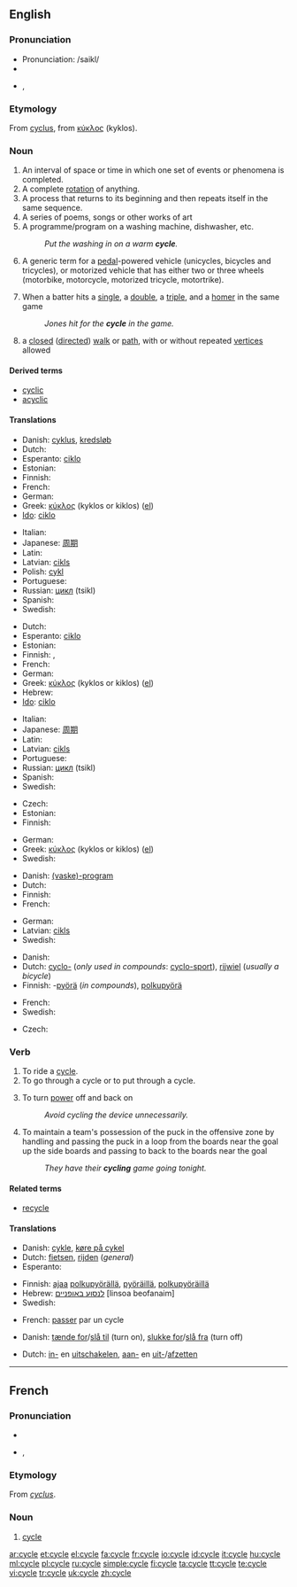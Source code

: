 {{wikipedia}}
==English==

===Pronunciation===
* Pronunciation: /saikl/
* {{audio|en-us-cycle.ogg|Audio (US)}}

* {{rhymes|aɪkəl}},

===Etymology===
From {{LL.}} [[cyclus]], from {{etyl|grc}} [[κύκλος]] (kyklos).

===Noun===
{{en-noun}}

# An interval of space or time in which one set of events or phenomena is completed.
# A complete [[rotation]] of anything.
# A process that returns to its beginning and then repeats itself in the same sequence.
# A series of poems, songs or other works of art
# A programme/program on a washing machine, dishwasher, etc.
#: ''Put the washing in on a warm '''cycle'''.''
# A generic term for a [[pedal]]-powered vehicle (unicycles, bicycles and tricycles), or motorized vehicle that has either two or three wheels (motorbike, motorcycle, motorized tricycle, motortrike).
# {{baseball}} When a batter hits a [[single]], a [[double]], a [[triple]], and a [[homer]] in the same game
#: ''Jones hit for the '''cycle''' in the game.''
# {{graph theory}} a [[closed]] ([[directed]]) [[walk]] or [[path]], with or without repeated [[vertices]] allowed

====Derived terms====
* [[cyclic]]
* [[acyclic]]

====Translations====
{{trans-top|complete rotation}}
* Danish: [[cyklus]], [[kredsløb]]
* Dutch: {{t+|nl|cyclus|m}}
* Esperanto: [[ciklo]]
* Estonian: {{t|et|tsükkel}}
* Finnish: {{t+|fi|kierros}}
* French: {{t+|fr|tour|m}}
* German: {{t+|de|Zyklus|m}}
* Greek: [[κύκλος]] (kyklos or kiklos) {{m}} ([[:el:Κύκλος|el]])
* [[Ido]]: [[ciklo]] {{m}}
{{trans-mid}}
* Italian: {{t+|it|ciclo|m}}
* Japanese: [[周期]] <!--()-->
* Latin: {{t-|la|cyclus|m}}
* Latvian: [[cikls]] {{m}}
* Polish: [[cykl]] {{m}}
* Portuguese: {{t+|pt|ciclo|m}}
* Russian: [[цикл]] (tsikl)
* Spanish: {{t-|es|ciclo|m}}
* Swedish: {{t+|sv|cykel|c}}
{{trans-bottom}}

{{trans-top|process}}
* Dutch: {{t+|nl|cyclus|m}}
* Esperanto: [[ciklo]]
* Estonian: {{t|et|tsükkel}}
* Finnish: {{t-|fi|sykli}}, {{t+|fi|kierros}}
* French: {{t+|fr|cycle|m}}
* German: {{t+|de|Zyklus|m}}
* Greek: [[κύκλος]] (kyklos or kiklos) {{m}} ([[:el:Κύκλος|el]])
* Hebrew: {{t+|he|מחזור|m|tr=makhzor|sc=Hebr}}
* [[Ido]]: [[ciklo]] {{m}}
{{trans-mid}}
* Italian: {{t+|it|ciclo|m}}
* Japanese: [[周期]]<!-- ()-->
* Latin: {{t-|la|cyclus|m}}
* Latvian: [[cikls]] {{m}}
* Portuguese: {{t+|pt|ciclo|m}}
* Russian: [[цикл]] (tsikl)
* Spanish: {{t-|es|ciclo|m}}
* Swedish: {{t+|sv|cykel|c}}
{{trans-bottom}}

{{trans-top|series of poems etc.}}
* Czech: {{t-|cs|cyklus|m}}
* Estonian: {{t-|et|sari}}
* Finnish: {{t+|fi|sarja}}
{{trans-mid}}
* German: {{t+|de|Zyklus|m}}
* Greek: [[κύκλος]] (kyklos or kiklos) {{m}} ([[:el:Κύκλος|el]])
* Swedish: {{t+|sv|cykel|c}}
{{trans-bottom}}

{{trans-top|program on a washing machine}}
* Danish: [[(vaske)-program]]
* Dutch: {{t+|nl|programma|n}}
* Finnish: {{t+|fi|ohjelma}}
* French: {{t+|fr|cycle|m}}
{{trans-mid}}
* German: {{t+|de|Programm|n}}
* Latvian: [[cikls]] {{m}}
* Swedish: {{t+|sv|program|n}}
{{trans-bottom}}

{{trans-top|vehicle}}
* Danish: {{t+|da|cykel}}
* Dutch: [[cyclo-]] (''only used in compounds'': [[cyclo-sport]]), [[rijwiel]] {{n}} (''usually a bicycle'')
* Finnish: -[[pyörä]] (''in compounds''), [[polkupyörä]]
{{trans-mid}}
* French: {{t+|fr|cycle|m}}
* Swedish: {{t+|sv|cykel|c}}
{{trans-bottom}}

{{trans-top|graph theory: closed (directed) walk or path}}
* Czech: {{t-|cs|cyklus|m}}
{{trans-mid}}
{{trans-bottom}}

===Verb===
{{en-verb|cycl|ing}}

# To ride a [[#Noun|cycle]].
# To go through a cycle or to put through a cycle.
# {{electronics}} To turn [[power]] off and back on
#: ''Avoid cycling the device unnecessarily.''
# {{icehockey}} To maintain a team's possession of the puck in the offensive zone by handling and passing the puck in a loop from the boards near the goal up the side boards and passing to back to the boards near the goal
#: ''They have their '''cycling''' game going tonight.''

====Related terms====
* [[recycle]]

====Translations====
{{trans-top|to ride a cycle}}
* Danish: [[cykle]], [[køre på cykel]]
* Dutch: [[fietsen]], [[rijden]] (''general'')
* Esperanto: {{t-|eo|bicikli|xs=Esperanto}}
{{trans-mid}}
* Finnish: [[ajaa]] [[polkupyörä]]llä, [[pyöräillä]], [[polkupyöräillä]]
* Hebrew: [[לנסוע באופניים]] [linsoa beofanaim]
* Swedish: {{t+|sv|cykla}}
{{trans-bottom}}

{{trans-top|to go through a cycle or to put through a cycle}}
* French: [[passer]] par un cycle
{{trans-mid}}
{{trans-bottom}}

{{trans-top|to turn power off and back on}}
* Danish: [[tænde for]]/[[slå til]] (turn on), [[slukke for]]/[[slå fra]] (turn off)
{{trans-mid}}
* Dutch: [[inschakelen|in-]] en [[uitschakelen]], [[aanzetten|aan-]] en [[uitzetten|uit-]]/[[afzetten]]
{{trans-bottom}}

----

==French==

===Pronunciation===
* {{audio|Fr-cycle.ogg|audio}}
* {{IPA|/sikl/|lang=fr}}, {{SAMPA|/sikl/}}

===Etymology===
From {{LL.}} ''[[cyclus]]''.

===Noun===
{{fr-noun|m}}

# [[#English|cycle]]

[[ar:cycle]]
[[et:cycle]]
[[el:cycle]]
[[fa:cycle]]
[[fr:cycle]]
[[io:cycle]]
[[id:cycle]]
[[it:cycle]]
[[hu:cycle]]
[[ml:cycle]]
[[pl:cycle]]
[[ru:cycle]]
[[simple:cycle]]
[[fi:cycle]]
[[ta:cycle]]
[[tt:cycle]]
[[te:cycle]]
[[vi:cycle]]
[[tr:cycle]]
[[uk:cycle]]
[[zh:cycle]]